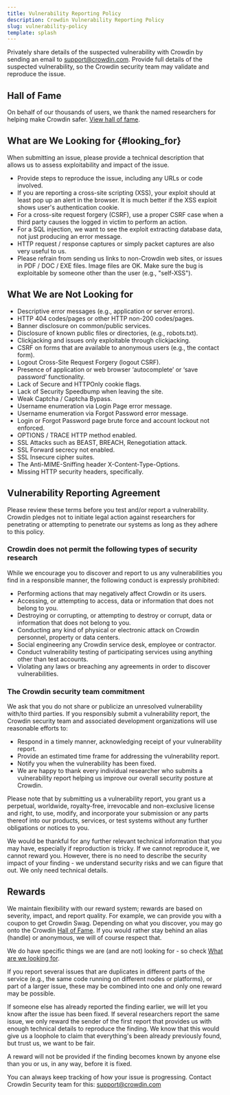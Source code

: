 ```yaml
---
title: Vulnerability Reporting Policy
description: Crowdin Vulnerability Reporting Policy
slug: vulnerability-policy
template: splash
---
```


Privately share details of the suspected vulnerability with Crowdin by sending an email to [support@crowdin.com](https://crowdin.com/contacts). Provide full details of the suspected vulnerability, so the Crowdin security team may validate and reproduce the issue.

## Hall of Fame

On behalf of our thousands of users, we thank the named researchers for helping make Crowdin safer. [View hall of fame](/hall-of-fame).

## What are We Looking for {#looking_for}

When submitting an issue, please provide a technical description that allows us to assess exploitability and impact of the issue.

- Provide steps to reproduce the issue, including any URLs or code involved.
- If you are reporting a cross-site scripting (XSS), your exploit should at least pop up an alert in the browser. 
It is much better if the XSS exploit shows user's authentication cookie.
- For a cross-site request forgery (CSRF), use a proper CSRF case when a third party causes the logged in victim to perform an action.
- For a SQL injection, we want to see the exploit extracting database data, not just producing an error message.
- HTTP request / response captures or simply packet captures are also very useful to us.
- Please refrain from sending us links to non-Crowdin web sites, or issues in PDF / DOC / EXE files. 
Image files are OK. Make sure the bug is exploitable by someone other than the user (e.g., "self-XSS").

## What We are Not Looking for

- Descriptive error messages (e.g., application or server errors).
- HTTP 404 codes/pages or other HTTP non-200 codes/pages.
- Banner disclosure on common/public services.
- Disclosure of known public files or directories, (e.g., robots.txt).
- Clickjacking and issues only exploitable through clickjacking.
- CSRF on forms that are available to anonymous users (e.g., the contact form).
- Logout Cross-Site Request Forgery (logout CSRF).
- Presence of application or web browser ‘autocomplete’ or ‘save password’ functionality.
- Lack of Secure and HTTPOnly cookie flags.
- Lack of Security Speedbump when leaving the site.
- Weak Captcha / Captcha Bypass.
- Username enumeration via Login Page error message.
- Username enumeration via Forgot Password error message.
- Login or Forgot Password page brute force and account lockout not enforced.
- OPTIONS / TRACE HTTP method enabled.
- SSL Attacks such as BEAST, BREACH, Renegotiation attack.
- SSL Forward secrecy not enabled.
- SSL Insecure cipher suites.
- The Anti-MIME-Sniffing header X-Content-Type-Options.
- Missing HTTP security headers, specifically.

## Vulnerability Reporting Agreement

Please review these terms before you test and/or report a vulnerability. Crowdin pledges not to initiate legal action against researchers for penetrating or attempting to penetrate our systems as long as they adhere to this policy.

### Crowdin does not permit the following types of security research

While we encourage you to discover and report to us any vulnerabilities you find in a responsible manner, the following conduct is expressly prohibited:

- Performing actions that may negatively affect Crowdin or its users.
- Accessing, or attempting to access, data or information that does not belong to you.
- Destroying or corrupting, or attempting to destroy or corrupt, data or information that does not belong to you.
- Conducting any kind of physical or electronic attack on Crowdin  personnel, property or data centers.
- Social engineering any Crowdin service desk, employee or contractor.
- Conduct vulnerability testing of participating services using anything other than test accounts.
- Violating any laws or breaching any agreements in order to discover vulnerabilities.

### The Crowdin security team commitment

We ask that you do not share or publicize an unresolved vulnerability with/to third parties. If you responsibly submit a vulnerability report, the Crowdin security team and associated development organizations will use reasonable efforts to:

- Respond in a timely manner, acknowledging receipt of your vulnerability report.
- Provide an estimated time frame for addressing the vulnerability report.
- Notify you when the vulnerability has been fixed.
- We are happy to thank every individual researcher who submits a vulnerability report helping us improve our overall security posture at Crowdin.

Please note that by submitting us a vulnerability report, you grant us a perpetual, worldwide, royalty-free, irrevocable and non-exclusive license and right, to use, modify, and incorporate your submission or any parts thereof into our products, services, or test systems without any further obligations or notices to you.

We would be thankful for any further relevant technical information that you may have, especially if reproduction is tricky. If we cannot reproduce it, we cannot reward you. 
However, there is no need to describe the security impact of your finding - we understand security risks and we can figure that out. We only need technical details.

## Rewards

We maintain flexibility with our reward system; rewards are based on severity, impact, and report quality. 
For example, we can provide you with a coupon to get Crowdin Swag. Depending on what you discover, you may go onto the Crowdin [Hall of Fame](/hall-of-fame). 
If you would rather stay behind an alias (handle) or anonymous, we will of course respect that.

We do have specific things we are (and are not) looking for - so check [What are we looking for](#looking_for).

If you report several issues that are duplicates in different parts of the service (e.g., the same code running on different nodes or platforms), or part of a larger issue, these may be combined into one and only one reward may be possible.

If someone else has already reported the finding earlier, we will let you know after the issue has been fixed. If several researchers report the same issue, we only reward the sender of the first report that provides us with enough technical details to reproduce the finding. 
We know that this would give us a loophole to claim that everything's been already previously found, but trust us, we want to be fair.

A reward will not be provided if the finding becomes known by anyone else than you or us, in any way, before it is fixed.

You can always keep tracking of how your issue is progressing. Contact Crowdin Security team for this: [support@crowdin.com](https://crowdin.com/contacts)
